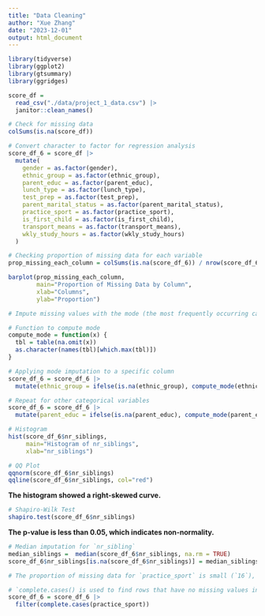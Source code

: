 ```yaml
---
title: "Data Cleaning"
author: "Xue Zhang"
date: "2023-12-01"
output: html_document
---
```


```r
library(tidyverse)
library(ggplot2)
library(gtsummary)
library(ggridges)
```

```r
score_df = 
  read_csv("./data/project_1_data.csv") |>
  janitor::clean_names()
```

```r
# Check for missing data
colSums(is.na(score_df))
```

```r
# Convert character to factor for regression analysis
score_df_6 = score_df |>
  mutate(
    gender = as.factor(gender),
    ethnic_group = as.factor(ethnic_group),
    parent_educ = as.factor(parent_educ),
    lunch_type = as.factor(lunch_type),
    test_prep = as.factor(test_prep),
    parent_marital_status = as.factor(parent_marital_status),
    practice_sport = as.factor(practice_sport),
    is_first_child = as.factor(is_first_child),
    transport_means = as.factor(transport_means),
    wkly_study_hours = as.factor(wkly_study_hours)
  )
```

```r
# Checking proportion of missing data for each variable
prop_missing_each_column = colSums(is.na(score_df_6)) / nrow(score_df_6)

barplot(prop_missing_each_column, 
        main="Proportion of Missing Data by Column", 
        xlab="Columns",
        ylab="Proportion")
```

```r
# Impute missing values with the mode (the most frequently occurring category) or categorical variables

# Function to compute mode
compute_mode = function(x) {
  tbl = table(na.omit(x))
  as.character(names(tbl)[which.max(tbl)])
}

# Applying mode imputation to a specific column
score_df_6 = score_df_6 |>
  mutate(ethnic_group = ifelse(is.na(ethnic_group), compute_mode(ethnic_group), ethnic_group))

# Repeat for other categorical variables
score_df_6 = score_df_6 |>
  mutate(parent_educ = ifelse(is.na(parent_educ), compute_mode(parent_educ), parent_educ))
```

```r
# Histogram
hist(score_df_6$nr_siblings, 
     main="Histogram of nr_siblings", 
     xlab="nr_siblings")

# QQ Plot
qqnorm(score_df_6$nr_siblings)
qqline(score_df_6$nr_siblings, col="red")
```

**The histogram showed a right-skewed curve.**


```r
# Shapiro-Wilk Test
shapiro.test(score_df_6$nr_siblings)
```

**The p-value is less than 0.05, which indicates non-normality.**

```r
# Median imputation for `nr_sibling`
median_siblings =  median(score_df_6$nr_siblings, na.rm = TRUE)
score_df_6$nr_siblings[is.na(score_df_6$nr_siblings)] = median_siblings
```


```r
# The proportion of missing data for `practice_sport` is small (`16`), choose to remove those records.

# `complete.cases() is used to find rows that have no missing values in the `practice_sport` column
score_df_6 = score_df_6 |>
  filter(complete.cases(practice_sport)) 
```

